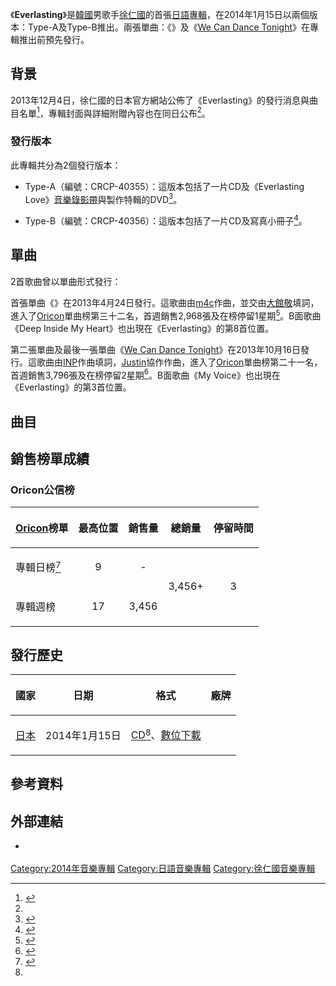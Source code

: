 {{Infobox album <!-- See Wikipedia:WikiProject Albums -->
| Name         = Everlasting
| Type         = studio
| Artist       = [[徐仁國|徐仁國]]
| Cover        = Seo In guk Everlasting.jpg
| Caption      = Type-A封面
| Released     = {{Start date|2014|1|15}}
| Recorded     = 2013年－2014年
| Genre       = [[日語流行音樂|日語流行音樂]]
| Length      = 48:37
| Label       = {{link-ja|日本皇冠|日本クラウン}}
| Producer     = 
| Last album   = {{link-ko|笑了 哭了|웃다 울다}}<br>（2013年）
| This album   = '''Everlasting'''<br>（2014年）
| Next album   = {{link-ko|笑了 哭了|웃다 울다|笑了，哭了（台灣特別版）}}<br>（2014年）
| Misc         = {{Singles
  | Name          = Everlasting
  | Type          = studio
  | Single 1      = {{link-en|Fly Away (徐仁國單曲)|Fly Away (Seo In-guk song)|Fly Away}}
  | Single 1 date = {{Start date|2013|4|24}}
  | Single 2      = [[We_Can_Dance_Tonight|We Can Dance Tonight]]
  | Single 2 date = {{Start date|2013|10|16}}
  }}
}}
《'''Everlasting'''》是[[韓國|韓國]]男歌手[[徐仁國|徐仁國]]的首張[[日語|日語]][[專輯|專輯]]，在2014年1月15日以兩個版本：Type-A及Type-B推出。兩張單曲：《{{link-en|Fly Away (徐仁國單曲)|Fly Away (Seo In-guk song)|Fly Away}}》及《[[We_Can_Dance_Tonight|We Can Dance Tonight]]》在專輯推出前預先發行。

==背景==
2013年12月4日，徐仁國的日本官方網站公佈了《Everlasting》的發行消息與曲目名單<ref name="list">{{cite web|title=日本1stアルバムジャケット写真が公開！|url=http://www.seoinguk.jp/?page=39&p=infolist&cat=|date=2013-12-04|accessdate=2014-04-22|language=ja|archive-url=https://web.archive.org/web/20191016133437/https://www.seoinguk.jp/?page=39&p=infolist|archive-date=2019-10-16|dead-url=yes}}</ref>，專輯封面與詳細附贈內容也在同日公布<ref name="list"/>。

===發行版本===
此專輯共分為2個發行版本：

*Type-A（編號：CRCP-40355）：這版本包括了一片CD及《Everlasting Love》[[音樂錄影帶|音樂錄影帶]]與製作特輯的DVD<ref name=TA>{{cite web|url=http://www.amazon.co.jp/Everlasting%E3%80%90Type-A%E3%80%91-CD-DVD-%E3%82%BD%E3%83%BB%E3%82%A4%E3%83%B3%E3%82%B0%E3%82%AF/dp/B00G58PF88|title=Amazon.com: Everlasting【Type-A】(CD+DVD): 音楽|language=ja|work=|publisher=[[Amazon.com|Amazon Japan]]|accessdate=April 22, 2014|archive-date=2014-07-03|archive-url=https://web.archive.org/web/20140703002253/http://www.amazon.co.jp/Everlasting%E3%80%90Type-A%E3%80%91-CD-DVD-%E3%82%BD%E3%83%BB%E3%82%A4%E3%83%B3%E3%82%B0%E3%82%AF/dp/B00G58PF88|dead-url=no}}</ref>。

*Type-B（編號：CRCP-40356）：這版本包括了一片CD及寫真小冊子<ref name=TB>{{cite web|url=http://www.amazon.co.jp/Everlasting-%E3%80%90Type-B%E3%80%91-%E3%82%BD%E3%83%BB%E3%82%A4%E3%83%B3%E3%82%B0%E3%82%AF/dp/B00G58SAEO|title=Amazon.com: Everlasting【Type-B】(CD+DVD): 音楽|language=ja|work=|publisher=[[Amazon.com|Amazon Japan]]|accessdate=April 22, 2014|archive-date=2014-07-16|archive-url=https://web.archive.org/web/20140716160408/http://www.amazon.co.jp/Everlasting-%E3%80%90Type-B%E3%80%91-%E3%82%BD%E3%83%BB%E3%82%A4%E3%83%B3%E3%82%B0%E3%82%AF/dp/B00G58SAEO|dead-url=no}}</ref>。

==單曲==
2首歌曲曾以單曲形式發行：

首張單曲《{{link-en|Fly Away (徐仁國單曲)|Fly Away (Seo In-guk song)|Fly Away}}》在2013年4月24日發行。這歌曲由[[m4c|m4c]]作曲，並交由[[大館敬|大館敬]]填詞，進入了[[Oricon|Oricon]]單曲榜第三十二名，首週銷售2,968張及在榜停留1星期<ref>{{cite web|url=http://www.oricon.co.jp/prof/artist/528624/products/music/1028853/1/|title=「Ｆｌｙ　Ａｗａｙ」 ソ・イングク│オリコン芸能人事典-ORICON STYLE|date=|work=|publisher=[[Oricon|Oricon]]|accessdate=2014-04-22|language=ja|archive-date=2019-10-16|archive-url=https://web.archive.org/web/20191016133436/https://www.oricon.co.jp/prof/528624/products/1028853/1/|dead-url=no}}</ref>。B面歌曲《Deep Inside My Heart》也出現在《Everlasting》的第8首位置。

第二張單曲及最後一張單曲《[[We_Can_Dance_Tonight|We Can Dance Tonight]]》在2013年10月16日發行。這歌曲由[[INP|INP]]作曲填詞，[[Justin|Justin]]協作作曲，進入了[[Oricon|Oricon]]單曲榜第二十一名，首週銷售3,796張及在榜停留2星期<ref>{{cite web|url=http://www.oricon.co.jp/prof/artist/528624/products/music/1028853/1/|title=「Ｗｅ　Ｃａｎ　Ｄａｎｃｅ　Ｔｏｎｉｇｈｔ（Ｔｙｐｅ－Ａ）」 ソ・イングク│オリコン芸能人事典-ORICON STYLE|date=|work=|publisher=[[Oricon|Oricon]]|accessdate=2014-04-22|language=ja|archive-date=2019-10-16|archive-url=https://web.archive.org/web/20191016133436/https://www.oricon.co.jp/prof/528624/products/1028853/1/|dead-url=no}}</ref>。B面歌曲《My Voice》也出現在《Everlasting》的第3首位置。

==曲目==
{{Track listing
| total_length    = 48:37
| headline        = 所有版本<ref name="list"/>

| title1          = Everlasting Love
| music1          = [[原田篤|原田篤]]
| lyrics1         = [[U-CO|U-CO]]
| length1         = 4:44

| title2          = Only One
| music2          = [[張俊先|張俊先]]（{{lang|ko|장준선}}）<br>[[李奎勳|李奎勳]]（{{lang|ko|이규훈}}）<br>[[宋榮旻|宋榮旻]]（{{lang|ko|송영민}}）
| lyrics2         = [[MEG.ME|MEG.ME]]
| length2         = 3:19

| title3          = My Voice
| music3          = [[Kasumi|Kasumi]]<br>[[Sou|Sou]]
| lyrics3         = Sou
| length3         = 3:57

| title4          = Toxic Girl
| music4          = [[Moab|Moab]]
| lyrics4         = [[MONA|MONA]]
| length4         = 3:24

| title5          = [[We_Can_Dance_Tonight|We Can Dance Tonight]]
| music5          = [[INP|INP]]<br>[[Justin|Justin]]
| lyrics5         = INP
| length5         = 4:02

| title6          = Lovely Girl
| music6          = 張俊先<br>李奎勳<br>宋榮旻
| lyrics6         = [[Mutsumi|Mutsumi]]
| length6         = 3:50

| title7          = 某種奇妙
| note7           = {{lang|ja|恋しくて}}
| music7          = 原田篤
| lyrics7         = 原田篤
| length7         = 4:22

| title8          = Deep Inside My Heart
| music8          = Kasumi<br>Sou
| lyrics8         = Sou
| length8         = 5:20

| title9          = {{link-en|Fly Away (徐仁國單曲)|Fly Away (Seo In-guk song)|Fly Away}}
| music9          = [[m4c|m4c]]
| lyrics9         = [[大館敬|大館敬]]
| length9         = 4:15

| title10         = Just One Ring
| music10         = [[Adam_Kesselhaut|Adam Kesselhaut]]<br>[[Paul_Horschel|Paul Horschel]]<br>[[Martin_Waschkowitsch|Martin Waschkowitsch]]
| lyrics10        = [[深川琴美|深川琴美]]
| length10        = 3:47

| title11         = Space de Tour
| music11         = [[JUN|JUN]]<br>[[Tasuku_Maeda|Tasuku Maeda]]
| lyrics11        = JUN
| length11        = 4:42

| title12         = Hands Up!
| music12         = [[Michele_Vice-Maslin|Michele Vice-Maslin]]<br>[[Magnus_Funemyr|Magnus Funemyr]]
| lyrics12        = [[Chihiro|Chihiro]]
| length12        = 2:55
}}
{{tracklist
| collapsed       = yes
| headline        = DVD<small>（Type A）：</small><ref name="TA"/>

| title1         = Everlasting Love
| note1          = 音樂錄影帶

| title2         = 製作特輯
}}

==銷售榜單成績==

===Oricon公信榜===
{| class="wikitable" style="width:500px;"
|-
! style="text-align:center;"|[[Oricon|Oricon]]榜單
! style="text-align:center;"|最高位置
! style="text-align:center;"|銷售量
! style="text-align:center;"|總銷量
! style="text-align:center;"|停留時間
|-
|align="left"|專輯日榜<ref>{{cite web|url=http://www.dramarecap.com/seo-in-guks-first-japanese-album-lands-in-the-top-10-spot-on-oricon-chart|title=Seo In Guk’s First Japanese Album Lands in the Top 10 Spot on Oricon Chart|date=2014-01-16|work=|publisher=[[dramarecap|dramarecap]]|accessdate=2014-04-30|language=en|deadurl=yes|archiveurl=https://web.archive.org/web/20140429211316/http://www.dramarecap.com/seo-in-guks-first-japanese-album-lands-in-the-top-10-spot-on-oricon-chart|archivedate=2014-04-29}}</ref>
| style="text-align:center;"| 9
| style="text-align:center;" rowspan="1"|-
| style="text-align:center;" rowspan="3"| 3,456+
| style="text-align:center;" rowspan="3"| 3
|-
|align="left"|專輯週榜
| style="text-align:center;"| 17
| style="text-align:center;"| 3,456
|}

==發行歷史==
{| class="wikitable plainrowheaders"
|-
! scope="col"| 國家 !! 日期 !! 格式 !! 廠牌
|-
! scope="row" rowspan="1"| [[日本|日本]]
| 2014年1月15日
| [[CD|CD]]<ref name=TB/>、[[數位音樂下載|數位下載]]
| {{link-ja|日本皇冠|日本クラウン}}
|}

==參考資料==
{{Reflist|colwidth=30em}}

==外部連結==
* {{Official website|www.seoinguk.jp/|徐仁國日本官方網站}} {{Ja icon}}

{{徐仁國}}
[[Category:2014年音樂專輯|Category:2014年音樂專輯]]
[[Category:日語音樂專輯|Category:日語音樂專輯]]
[[Category:徐仁國音樂專輯|Category:徐仁國音樂專輯]]